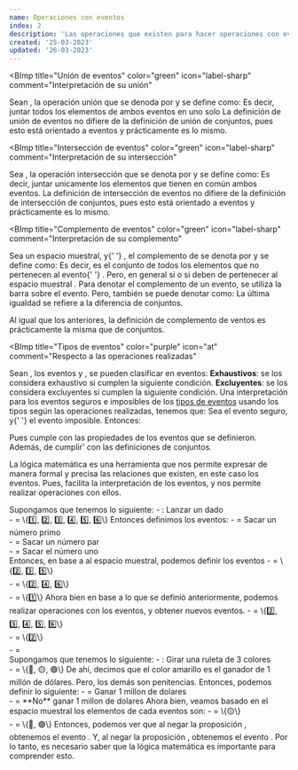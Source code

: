 ```yaml
---
name: Operaciones con eventos
index: 2
description: 'Las operaciones que existen para hacer operaciones con eventos, son utilizados para simplificar los proceso de probabilidad, siendo que como cada uno es un conjunto, entonces cumplen ciertas propiedades que resultan útiles para simplificar los cálculos.'
created: '25-03-2023'
updated: '26-03-2023'
---
```


<BImp
  title="Unión de eventos"
  color="green"
  icon="label-sharp"
  comment="Interpretación de su unión"
>
  Sean <Ltx txt="A,B \subset \mathcal{S}" />, la operación unión que se denoda
  por <Ltx txt="\cup" /> y se define como:
  <Balph>
    <Ltx txt="A \cup B = \{w:w \in A \lor w\in B\}" />
  </Balph>
  Es decir, juntar todos los elementos de ambos eventos en uno solo
</BImp>
<BComment type="note">
  La definición de unión de eventos no difiere de la definición de unión de
  conjuntos, pues esto está orientado a eventos y prácticamente es lo mismo.
</BComment>

<BImp
  title="Intersección de eventos"
  color="green"
  icon="label-sharp"
  comment="Interpretación de su intersección"
>
  Sea <Ltx txt="A,B \subset \mathcal{S}" />, la operación intersección que se
  denota por <Ltx txt="\cap" /> y se define como:
  <Balph>
    <Ltx txt="A \cap B = \{w:w \in A \land w\in B\}" />
  </Balph>
  Es decir, juntar unicamente los elementos que tienen en común ambos eventos.
</BImp>
<BComment type="note">
  La definición de intersección de eventos no difiere de la definición de
  intersección de conjuntos, pues esto está orientado a eventos y prácticamente
  es lo mismo.
</BComment>

<BImp
  title="Complemento de eventos"
  color="green"
  icon="label-sharp"
  comment="Interpretación de su complemento"
>
  Sea <Ltx txt="\mathcal{S}" /> un espacio muestral, y{' '}
  <Ltx txt="A \subset \mathcal{S}" />, el complemento de <Ltx txt="A" /> se
  denota por <Ltx txt="\overline{A}" /> y se define como:
  <Balph>
    <Ltx txt="\overline{A} = \{w \in \mathcal{S}:w \notin A\}" />
  </Balph>
  Es decir, es el conjunto de todos los elementos que no pertenecen al evento{' '}
  <Ltx txt="A" />. Pero, en general si o si deben de pertenecer al espacio
  muestral <Ltx txt="\mathcal{S}" />.
</BImp>
<BComment type="warn">
  Para denotar el complemento de un evento, se utiliza la barra sobre el evento.
  Pero, también se puede denotar como:
  <Balph>
    <Ltx txt="\overline{A}=A^c=\mathcal{S} \setminus A" />
  </Balph>
  La última igualdad se refiere a la diferencia de conjuntos.

</BComment>
<BComment type='note'>
    Al igual que los anteriores, la definición de complemento de ventos
    es prácticamente la misma que de conjuntos.
</BComment>

<BImp
  title="Tipos de eventos"
  color="purple"
  icon="at"
  comment="Respecto a las operaciones realizadas"
>
  Sean <Ltx txt="A,B \subset \mathcal{S}" />, los eventos <Ltx txt="A" /> y
  <Ltx txt="B" />, se pueden clasificar en eventos:
  <Balph>
    **Exhaustivos**: se los considera exhaustivo si cumplen la siguiente
    condición.
    <Ltx txt="A \cup B = \mathcal{S}" />
  </Balph>
  <Balph>
    **Excluyentes**: se los considera excluyentes si cumplen la siguiente
    condición.
    <Ltx txt="A \cap B = \emptyset" />
  </Balph>
</BImp>
<BComment type="warn">
  Una interpretación para los eventos seguros e imposibles de los [tipos de
  eventos](/matters/Estadistica/ProbabilidadEst/Probabilidad/1_eventos#tipos-de-eventos)
  usando los tipos según las operaciones realizadas, tenemos que:
  <Balph>
    Sea <Ltx txt="A=\mathcal{S}" /> el evento seguro, y{' '}
    <Ltx txt="B=\emptyset" /> el evento imposible. Entonces:
    <div className="grid grid-cols-2 text-center my-2 gap-2">
      <Ltx txt="\overline{A}=\emptyset \rightarrow \overline{A}=B" block />
      <Ltx txt="\overline{B}=\mathcal{S} \rightarrow \overline{B}=A" block />
    </div>
  </Balph>
  Pues cumple con las propiedades de los eventos que se definieron. Además, de
  cumplir' con las definiciones de conjuntos.
</BComment>

La lógica matemática es una herramienta que nos permite expresar de manera formal y
precisa las relaciones que existen, en este caso los eventos. Pues, facilita
la interpretación de los eventos, y nos permite realizar operaciones con ellos.

<BChord title="Ejemplos de operaciones" top open>
  Supongamos que tenemos lo siguiente:
  <Balph>
    - <Ltx txt="\mathcal{E}" /> : Lanzar un dado <br />
    - <Ltx txt="\mathcal{S}" /> = \{1️⃣, 2️⃣, 3️⃣, 4️⃣, 5️⃣, 6️⃣\}
  </Balph>
  Entonces definimos los eventos:
  <Balph>
    - <Ltx txt="A" /> = Sacar un número primo <br />
    - <Ltx txt="B" /> = Sacar un número par <br />
    - <Ltx txt="C" /> = Sacar el número uno <br />
  </Balph>
  Entonces, en base a al espacio muestral, podemos definir los eventos
  <Balph>
    - <Ltx txt="A" /> = \{2️⃣, 3️⃣, 5️⃣\} <br />
    - <Ltx txt="B" /> = \{2️⃣, 4️⃣, 6️⃣\} <br />
    - <Ltx txt="C" /> = \{1️⃣\}
  </Balph>
  Ahora bien en base a lo que se definió anteriormente, podemos realizar
  operaciones con los eventos, y obtener nuevos eventos.
  <Balph>
    - <Ltx txt="A \cup B" /> = \{2️⃣, 3️⃣, 4️⃣, 5️⃣, 6️⃣\} <br />
    - <Ltx txt="A \cap B" /> = \{2️⃣\} <br />
    - <Ltx txt="\overline{C}" /> = <Ltx txt='\mathcal{S} \setminus C'/> <br />
  </Balph>
</BChord>

<BChord title="Negando todo 🤫" color="green">
  Supongamos que tenemos lo siguiente:
  <Balph>
    - <Ltx txt="\mathcal{E}" /> : Girar una ruleta de 3 colores <br />
    - <Ltx txt="\mathcal{S}" /> = \{🔴, 🟡, 🟢\}
  </Balph>
  De ahí, decimos que el color amarillo es el ganador de 1 millón de dólares. Pero,
  los demás son penitencias. Entonces, podemos definir lo siguiente:
  <Balph>
    - <Ltx txt="A" /> = Ganar 1 millon de dolares <br />
    - <Ltx txt="\overline{A}" /> = **No** ganar 1 millon de dolares
  </Balph>
  Ahora bien, veamos basado en el espacio muestral los elementos de cada eventos son:
  <Balph>
    - <Ltx txt="A" /> = \{🟡\} <br />
    - <Ltx txt="\overline{A}" /> = \{🔴, 🟢\}
  </Balph>
  Entonces, podemos ver que al negar la proposición <Ltx txt="A" />, obtenemos
  el evento <Ltx txt="\overline{A}" />. Y, al negar la proposición <Ltx txt="\overline{A}" />,
  obtenemos el evento <Ltx txt="A" />. Por lo tanto, es necesario saber que
  la lógica matemática es importante para comprender esto.
</BChord>
